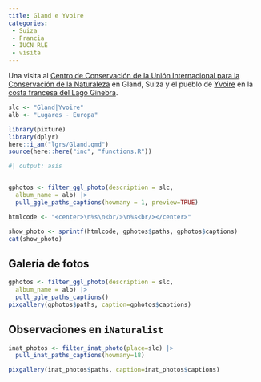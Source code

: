 ```yaml
---
title: Gland e Yvoire
categories:
 - Suiza
 - Francia
 - IUCN RLE
 - visita
---
```


Una visita al [Centro de Conservación de la Unión Internacional para la Conservación de la Naturaleza](https://www.iucn.org/about-iucn/iucn-conservation-centre) en Gland, Suiza y el pueblo de [Yvoire](https://frenchmoments.eu/yvoire-haute-savoie/) en la [costa francesa del Lago Ginebra](https://www.lake-geneva-switzerland.com/hautesavoy/yvoire/yvoire-medieval-floral-town-on-lake-geneva-france/).

```r
slc <- "Gland|Yvoire"
alb <- "Lugares - Europa"
```



```r
library(pixture)
library(dplyr)
here::i_am("lgrs/Gland.qmd")
source(here::here("inc", "functions.R"))
```


```r
#| output: asis


gphotos <- filter_ggl_photo(description = slc, 
  album_name = alb) |>
  pull_ggle_paths_captions(howmany = 1, preview=TRUE)

htmlcode <- "<center>\n%s\n<br/>\n%s<br/></center>"

show_photo <- sprintf(htmlcode, gphotos$paths, gphotos$captions)
cat(show_photo)
```


## Galería de fotos

```r
gphotos <- filter_ggl_photo(description = slc, 
  album_name = alb) |>
  pull_ggle_paths_captions()
pixgallery(gphotos$paths, caption=gphotos$captions)
```


## Observaciones en `iNaturalist`

```r
inat_photos <- filter_inat_photo(place=slc) |>
  pull_inat_paths_captions(howmany=18)

pixgallery(inat_photos$paths, caption=inat_photos$captions)

```
